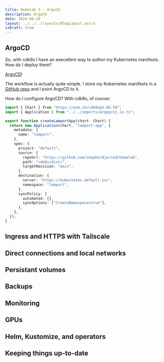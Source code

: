 ```yaml
---
title: Homelab 3 - ArgoCD
description: ArgoCD
date: 2024-06-26
layout: ../../../layouts/BlogLayout.astro
isDraft: true
---
```


## ArgoCD

So, with cdk8s I have an execellent way to author my Kubernetes manifests. How do I deploy them?

[ArgoCD](https://argo-cd.readthedocs.io/en/stable/)!

The workflow is actually quite simple. I store my Kubernetes manifests in a [GitHub repo](https://github.com/shepherdjerred/homelab/tree/main/cdk8s/dist) and I point ArgoCD to it.

How do I configure ArgoCD? With cdk8s, of course:

```typescript
import { Chart } from "https://esm.sh/cdk8s@2.68.58";
import { Application } from "../../imports/argoproj.io.ts";

export function createLamportApp(chart: Chart) {
  return new Application(chart, "lamport-app", {
    metadata: {
      name: "lamport",
    },
    spec: {
      project: "default",
      source: {
        repoUrl: "https://github.com/shepherdjerred/homelab",
        path: "cdk8s/dist/",
        targetRevision: "main",
      },
      destination: {
        server: "https://kubernetes.default.svc",
        namespace: "lamport",
      },
      syncPolicy: {
        automated: {},
        syncOptions: ["CreateNamespace=true"],
      },
    },
  });
}
```

## Ingress and HTTPS with Tailscale

## Direct connections and local networks

## Persistant volumes

## Backups

## Monitoring

## GPUs

## Helm, Kustomize, and operators

## Keeping things up-to-date
